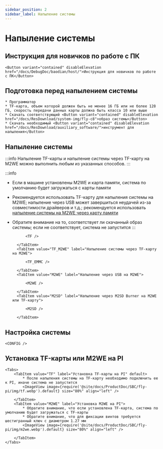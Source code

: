 ```yaml
---
sidebar_position: 2
sidebar_label: Напыление системы
---
```








# Напыление системы

## Инструкция для новичков по работе с ПК

    <Button variant="contained" disableElevation href="/docs/DebugDoc/baodian/host/">Инструкция для новичков по работе с ПК</Button>

## Подготовка перед напылением системы

    * Программатор
    * TF-карта, объем которой должен быть не менее 16 ГБ или не более 128 ГБ, скорость передачи данных карты должна быть класса 10 или выше
    * Скачать соответствующий <Button variant="contained" disableElevation href="/docs/ResDownload/system-img/fly-c8">образ системы</Button>
    * Скачать необходимый <Button variant="contained" disableElevation href="/docs/ResDownload/auxiliary_software/">инструмент для напыления</Button>

## Напыление системы

:::info
Напыление TF-карты и напыление системы через TF-карту на M2WE можно выполнить любым из указанных способов.
:::

:::info
* Если в машине установлены M2WE и карта памяти, система по умолчанию будет загружаться с карты памяти
* Рекомендуется использовать TF-карту для напыления системы на M2WE; напыление через USB может завершиться неудачей из-за совместимости драйверов и т.д.; рекомендуется использовать [напыление системы на M2WE через карту памяти](https://mellow-next.klipper.cn/docs/ProductDoc/SBC/fly-pi-v2/fly-os)
* Обратите внимание на то, соответствует ли скачанный образ системы; если не соответствует, система не запустится
:::

    <Tabs>
        <TabItem value="TF" label="Напыление на TF-карту" default>
            
            <TF />
            
        </TabItem>
        <TabItem value="TF_M2WE" label="Напыление системы через TF-карту на M2WE">
            
            <TF_EMMC />

        </TabItem>
        <TabItem value="M2WE" label="Напыление через USB на M2WE">
            
            <M2WE />

        </TabItem>
        <TabItem value="M2SD" label="Напыление через M2SD Burner на M2WE или TF-карту">
            
            <M2SD />

        </TabItem>
    </Tabs>


## Настройка системы

    <CONFIG />


## Установка TF-карты или M2WE на PI

    <Tabs>
        <TabItem value="TF" label="Установка TF-карты на PI" default>
            * После напыления системы на TF-карту необходимо подключить ее к PI, иначе система не запустится
            <ImageView image={require('@site/docs/ProductDoc/SBC/fly-pi/img/tf.webp').default} size="80%" align="left" />  

        </TabItem>
        <TabItem value="M2WE" label="Установка M2WE на PI">
            * Обратите внимание, что если установлена TF-карта, система по умолчанию будет загружаться с TF-карты
            * Обратите внимание, что для фиксации винтов требуется шестигранный ключ с диаметром 1.27 мм
            <ImageView image={require('@site/docs/ProductDoc/SBC/fly-pi/img/m2we.webp').default} size="80%" align="left" />  

        </TabItem>
    </Tabs>
